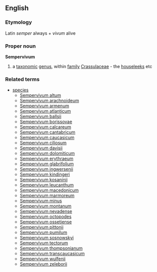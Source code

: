 ==English==
===Etymology===
Latin ''semper'' always + ''vivum'' alive
===Proper noun===
{{wikipedia}}
'''Sempervivum'''
#a [[taxonomic]] [[genus]], within [[family]] [[Crassulaceae]] - the [[houseleek]]s etc
===Related terms===
{{wikispecies}}
*[[species]]
**[[Sempervivum altum]]
**[[Sempervivum arachnoideum]]
**[[Sempervivum armenum]]
**[[Sempervivum atlanticum]]
**[[Sempervivum ballsii]]
**[[Sempervivum borissovae]]
**[[Sempervivum calcareum]]
**[[Sempervivum cantabricum]]
**[[Sempervivum caucasicum]]
**[[Sempervivum ciliosum]]
**[[Sempervivum davisii]]
**[[Sempervivum dolomiticum]]
**[[Sempervivum erythraeum]]
**[[Sempervivum glabrifolium]]
**[[Sempervivum ingwersenii]]
**[[Sempervivum kindingeri]]
**[[Sempervivum kosaninii]]
**[[Sempervivum leucanthum]]
**[[Sempervivum macedonicum]]
**[[Sempervivum marmoreum]]
**[[Sempervivum minus]]
**[[Sempervivum montanum]]
**[[Sempervivum nevadense]]
**[[Sempervivum octopodes]]
**[[Sempervivum ossetiense]]
**[[Sempervivum pittonii]]
**[[Sempervivum pumilum]]
**[[Sempervivum sosnowskyi]]
**[[Sempervivum tectorum]]
**[[Sempervivum thompsonianum]]
**[[Sempervivum transcaucasicum]]
**[[Sempervivum wulfenii]]
**[[Sempervivum zeleborii]]